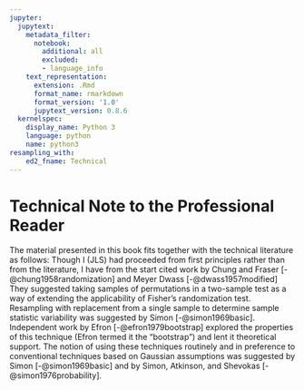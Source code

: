 ```yaml
---
jupyter:
  jupytext:
    metadata_filter:
      notebook:
        additional: all
        excluded:
        - language_info
    text_representation:
      extension: .Rmd
      format_name: rmarkdown
      format_version: '1.0'
      jupytext_version: 0.8.6
  kernelspec:
    display_name: Python 3
    language: python
    name: python3
resampling_with:
    ed2_fname: Technical
---
```


# Technical Note to the Professional Reader

The material presented in this book fits together with the technical
literature as follows: Though I (JLS) had proceeded from first principles
rather than from the literature, I have from the start cited work by Chung and
Fraser [-@chung1958randomization] and Meyer Dwass [-@dwass1957modified] They
suggested taking samples of permutations in a two-sample test as a way of
extending the applicability of Fisher's randomization test. Resampling with
replacement from a single sample to determine sample statistic variability was
suggested by Simon [-@simon1969basic]. Independent work by Efron
[-@efron1979bootstrap] explored the properties of this technique (Efron termed
it the "bootstrap") and lent it theoretical support. The notion of using these
techniques routinely and in preference to conventional techniques based on
Gaussian assumptions was suggested by Simon [-@simon1969basic] and by Simon,
Atkinson, and Shevokas [-@simon1976probability].
